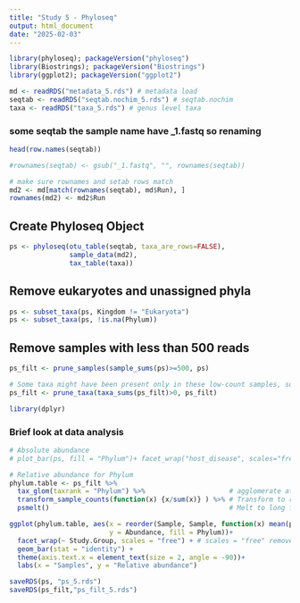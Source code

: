 ```yaml
---
title: "Study 5 - Phyloseq"
output: html_document
date: "2025-02-03"
---
```


```r
library(phyloseq); packageVersion("phyloseq")
library(Biostrings); packageVersion("Biostrings")
library(ggplot2); packageVersion("ggplot2")
```

```r
md <- readRDS("metadata_5.rds") # metadata load
seqtab <- readRDS("seqtab.nochim_5.rds") # seqtab.nochim
taxa <- readRDS("taxa_5.rds") # genus level taxa
```

### some seqtab the sample name have _1.fastq so renaming
```r
head(row.names(seqtab))
```

```r
#rownames(seqtab) <- gsub("_1.fastq", "", rownames(seqtab))
```

```r
# make sure rownames and setab rows match
md2 <- md[match(rownames(seqtab), md$Run), ]
rownames(md2) <- md2$Run
```

## Create Phyloseq Object
```r
ps <- phyloseq(otu_table(seqtab, taxa_are_rows=FALSE), 
               sample_data(md2), 
               tax_table(taxa))
```

## Remove eukaryotes and unassigned phyla
```r
ps <- subset_taxa(ps, Kingdom != "Eukaryota")
ps <- subset_taxa(ps, !is.na(Phylum))
```

## Remove samples with less than 500 reads
```r
ps_filt <- prune_samples(sample_sums(ps)>=500, ps) 

# Some taxa might have been present only in these low-count samples, so we will make sure to remove taxa that are absent in all samples
ps_filt <- prune_taxa(taxa_sums(ps_filt)>0, ps_filt)
```

```r
library(dplyr)
```
### Brief look at data analysis
```r
# Absolute abundance
# plot_bar(ps, fill = "Phylum")+ facet_wrap("host_disease", scales="free_x") + theme(axis.text.x = element_blank())

# Relative abundance for Phylum
phylum.table <- ps_filt %>%
  tax_glom(taxrank = "Phylum") %>%                     # agglomerate at phylum level
  transform_sample_counts(function(x) {x/sum(x)} ) %>% # Transform to rel. abundance
  psmelt()                                             # Melt to long format

ggplot(phylum.table, aes(x = reorder(Sample, Sample, function(x) mean(phylum.table[Sample == x & Phylum == 'Firmicutes', 'Abundance'])),
                         y = Abundance, fill = Phylum))+
  facet_wrap(~ Study.Group, scales = "free") + # scales = "free" removes empty lines
  geom_bar(stat = "identity") +
  theme(axis.text.x = element_text(size = 2, angle = -90))+
  labs(x = "Samples", y = "Relative abundance")
```

```r
saveRDS(ps, "ps_5.rds")
saveRDS(ps_filt,"ps_filt_5.rds")
```


